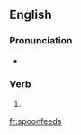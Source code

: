 ==English==

===Pronunciation===
* {{a|UK}} {{IPA|/ˈspuːnfiːdz/|lang=en}}

===Verb===
{{head|en}}

# {{en-third-person singular of|spoonfeed}}

[[fr:spoonfeeds]]